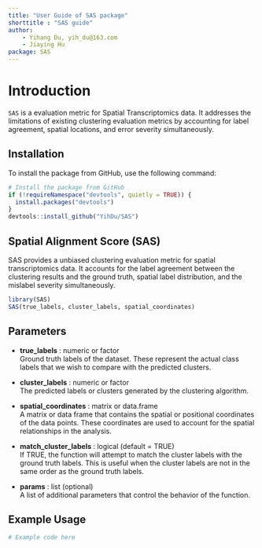 ```yaml
---
title: "User Guide of SAS package"
shorttitle : "SAS guide"
author: 
    - Yihang Du, yih_du@163.com
    - Jiaying Hu
package: SAS
---
```


# Introduction

`SAS` is a evaluation metric for Spatial Transcriptomics data. It addresses the limitations of existing clustering evaluation metrics by accounting for label agreement, spatial
locations, and error severity simultaneously.

## Installation

To install the package from GitHub, use the following command:

```r
# Install the package from GitHub
if (!requireNamespace("devtools", quietly = TRUE)) {
  install.packages("devtools")
}
devtools::install_github("YihDu/SAS")
```

## Spatial Alignment Score (SAS)

SAS provides a unbiased clustering evaluation metric for spatial transcriptomics data. 
It accounts for the label agreement between the clustering results and the ground truth, spatial label distribution, and the mislabel severity simultaneously.

```r
library(SAS)
SAS(true_labels, cluster_labels, spatial_coordinates)
```

## Parameters
- **true_labels** : numeric or factor  
  Ground truth labels of the dataset. These represent the actual class labels that we wish to compare with the predicted clusters.

- **cluster_labels** : numeric or factor  
  The predicted labels or clusters generated by the clustering algorithm. 

- **spatial_coordinates** : matrix or data.frame  
  A matrix or data frame that contains the spatial or positional coordinates of the data points. These coordinates are used to account for the spatial relationships in the analysis.

- **match_cluster_labels** : logical (default = TRUE)  
  If TRUE, the function will attempt to match the cluster labels with the ground truth labels. This is useful when the cluster labels are not in the same order as the ground truth labels.  

- **params** : list (optional)  
  A list of additional parameters that control the behavior of the function. 

## Example Usage

```r
# Example code here
```

